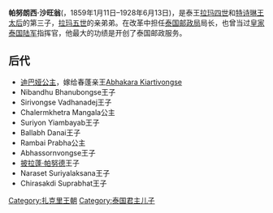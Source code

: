 {{Infobox Monarch|royal|consort
| name = 帕努朗西·沙旺翁<br />สมเด็จพระเจ้าบรมวงศ์เธอ เจ้าฟ้าภาณุรังษีสว่างวงศ์ กรมพระยาภาณุพันธุวงศ์วรเดช
| title = 泰国王子，Banubandhu Vongsevoradej亲王(''HRH'' Prince Bhanurangsi Savangwongse,the Prince of Banubandhu Vongsevoradej )
| image = Prince Bhanurangsi Savangwongse.jpg
| imgw =  
| caption =HRH Prince Bhanurangsi Savangwongse 
| spouse  = หม่อมเลี่ยม ศุภสุทธิ์<br>หม่อมแม้น ภาณุพันธุ์ ณ อยุธยา<br>หม่อมสุ่น ปักษีวงศา<br>หม่อมลับ จาติกรัตน์<br>หม่อมเล็ก ยงใจยุทธ
| royal house  = [[却克里王朝|却克里王朝]]
| othertitles  = 
| father = [[拉玛四世|拉玛四世]]
| mother = [[特诗琳王太后|特诗琳王太后]]
| issue = 11个子女
| birth_date   = {{Birth date|1859|1|11|df=y}}
| birth_place  = [[曼谷|曼谷]]
| death_date   = {{Death date and age|1928|6|13|1859|1|11|df=y}}
| death_place  = [[泰国|泰国]][[曼谷|曼谷]] 
}}
{{Contains thai text}}
'''帕努朗西·沙旺翁'''({{lang-th|สมเด็จพระเจ้าบรมวงศ์เธอ เจ้าฟ้าภาณุรังษีสว่างวงศ์ กรมพระยาภาณุพันธุวงศ์วรเดช}}，1859年1月11日–1928年6月13日)，是泰王[[拉玛四世|拉玛四世]]和[[特诗琳王太后|特诗琳王太后]]的第三子，[[拉玛五世|拉玛五世]]的亲弟弟。在改革中担任[[泰国邮政局|泰国邮政局]]局长，也曾当过[[皇家泰国陆军|皇家泰国陆军]]指挥官，他最大的功绩是开创了泰国邮政服务。

==后代==
* [[迪巴娅公主|迪巴娅公主]]，嫁给春蓬亲王[[Abhakara_Kiartivongse|Abhakara Kiartivongse]]
* Nibandhu Bhanubongse王子
* Sirivongse Vadhanadej王子
* Chalermkhetra Mangala公主
* Suriyon Yiambayab王子
* Ballabh Danai王子
* Rambai Prabha公主
* Abhassornvongse王子
* [[披拉蓬·帕努德|披拉蓬·帕努德]]王子
* Naraset Suriyalaksana王子
* Chirasakdi Suprabhat王子

{{亚洲政治人物小作品}}
{{泰國元帥}}
[[Category:扎克里王朝|Category:扎克里王朝]]
[[Category:泰国君主儿子|Category:泰国君主儿子]]